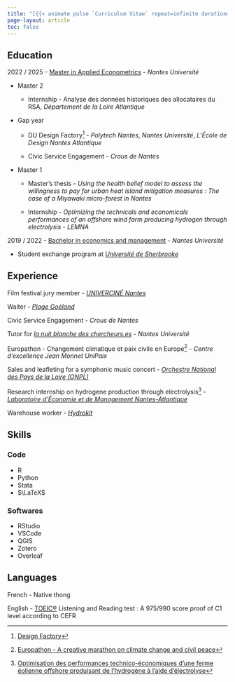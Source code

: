 ```yaml
---
title: "[{{< animate pulse `Curriculum Vitae` repeat=infinite duration=2s >}}](Documents/CV_2025.pdf)"
page-layout: article
toc: false
---
```


## Education

2022 / 2025 - [Master in Applied Econometrics](https://sites.google.com/view/master-ecap/accueil) - *Nantes Université*

- Master 2 

  - Internship - Analyse des données historiques des allocataires du RSA, *Département de la Loire Atlantique* 
    
- Gap year
  
  -   DU Design Factory[^1] - *Polytech Nantes*, *Nantes Université*, *L'École de Design Nantes Atlantique*

  -   Civic Service Engagement - *Crous de Nantes*

- Master 1
  
  -   Master's thesis - *Using the health belief model to assess the willingness to pay for urban heat island mitigation measures : The case of a Miyawaki micro-forest in Nantes*
  
  -   Internship - *Optimizing the technicals and economicals performances of an offshore wind farm producing hydrogen through electrolysis* - *LEMNA*

2019 / 2022 - [Bachelor in economics and management](https://iae.univ-nantes.fr/nos-formations/offre-de-formation/licence-economie-et-gestion) - *Nantes Université*

  -   Student exchange program at [*Université de Sherbrooke*](https://www.usherbrooke.ca/)

## Experience

Film festival jury member - [*UNIVERCINÉ Nantes*](https://www.univercine-nantes.org/)
<!-- 07, 2024 / 08, 2024 -  -->

Waiter - [*Plage Goéland*](https://www.plagegoeland.com/)

<!-- 09, 2023 / 04, 2024 -  -->

Civic Service Engagement - *Crous de Nantes*

<!-- 02, 2024 -  -->

Tutor for [*la nuit blanche des chercheurs.es*](https://nbc.univ-nantes.fr/) - *Nantes Université*

<!-- 01, 2024 -  -->

Europathon - Changement climatique et paix civile en Europe[^2] - *Centre d'excellence Jean Monnet UniPaix*

<!-- 10, 2023 -  -->

Sales and leafleting for a symphonic music concert - [*Orchestre National des Pays de la Loire (ONPL)*](https://onpl.fr/)

<!-- 06, 2023 / 08, 2023 -  -->

Research internship on hydrogene production through electrolysis[^3] - [*Laboratoire d'Économie et de Management Nantes-Atlantique*](https://lemna.univ-nantes.fr/)

<!-- 06, 2022 / 08, 2022 -  -->

Warehouse worker - [*Hydrokit*](https://www.hydrokit.com/)


## Skills

### Code 

-   R
-   Python
-   Stata
-   $\LaTeX$

### Softwares

- RStudio 
- VSCode  
- QGIS 
- Zotero
- Overleaf

## Languages

French - Native thong

English - [TOEIC®](documents/TOEIC_2024.pdf) Listening and Reading test : A 975/990 score proof of C1 level according to CEFR


<!-- Footnotes  -->

[^1]: [Design Factory](posts/design_factory/index.qmd)

[^2]: [Europathon - A creative marathon on climate change and civil peace](posts/europathon/index.qmd)

[^3]: [Optimisation des performances technico-économiques d’une ferme éolienne offshore produisant de l’hydrogène à l’aide d’électrolyse](posts/lemna_M1/index.qmd)